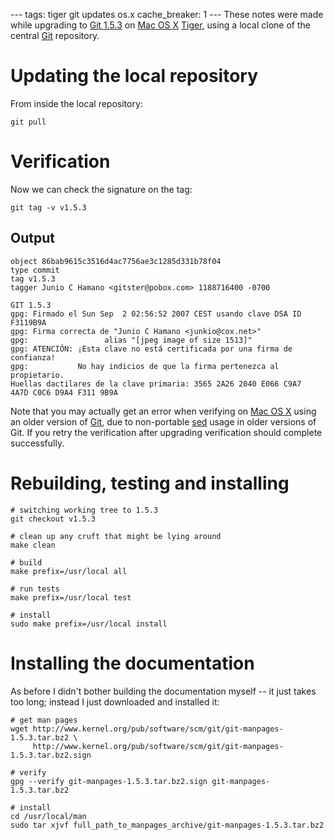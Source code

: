 ---
tags: tiger git updates os.x
cache_breaker: 1
---
These notes were made while upgrading to [[Git 1.5.3]] on [[Mac OS X]] [[Tiger]], using a local clone of the central [[Git]] repository.

= Updating the local repository =

From inside the local repository:

<pre>git pull</pre>

= Verification =

Now we can check the signature on the tag:

<pre>git tag -v v1.5.3</pre>

== Output ==

<pre>object 86bab9615c3516d4ac7756ae3c1285d331b78f04
type commit
tag v1.5.3
tagger Junio C Hamano <gitster@pobox.com> 1188716400 -0700

GIT 1.5.3
gpg: Firmado el Sun Sep  2 02:56:52 2007 CEST usando clave DSA ID F3119B9A
gpg: Firma correcta de "Junio C Hamano <junkio@cox.net>"
gpg:                 alias "[jpeg image of size 1513]"
gpg: ATENCIÓN: ¡Esta clave no está certificada por una firma de confianza!
gpg:           No hay indicios de que la firma pertenezca al propietario.
Huellas dactilares de la clave primaria: 3565 2A26 2040 E066 C9A7  4A7D C0C6 D9A4 F311 9B9A</pre>

Note that you may actually get an error when verifying on [[Mac OS X]] using an older version of [[Git]], due to non-portable [[sed]] usage in older versions of Git. If you retry the verification after upgrading verification should complete successfully.

= Rebuilding, testing and installing =

<pre># switching working tree to 1.5.3
git checkout v1.5.3

# clean up any cruft that might be lying around
make clean

# build
make prefix=/usr/local all

# run tests
make prefix=/usr/local test

# install
sudo make prefix=/usr/local install</pre>

= Installing the documentation =

As before I didn't bother building the documentation myself -- it just takes too long; instead I just downloaded and installed it:

<pre># get man pages
wget http://www.kernel.org/pub/software/scm/git/git-manpages-1.5.3.tar.bz2 \
     http://www.kernel.org/pub/software/scm/git/git-manpages-1.5.3.tar.bz2.sign

# verify
gpg --verify git-manpages-1.5.3.tar.bz2.sign git-manpages-1.5.3.tar.bz2

# install
cd /usr/local/man
sudo tar xjvf full_path_to_manpages_archive/git-manpages-1.5.3.tar.bz2</pre>
